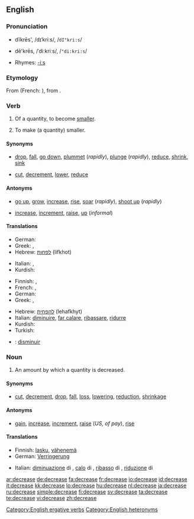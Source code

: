 ==English==

===Pronunciation===
* {{i-c|verb}} dĭkrēs', /dɪˈkriːs/, /<tt>dI"kri:s</tt>/
* {{i-c|noun}} dē'krēs, /ˈdiːkriːs/, /<tt>"di:kri:s</tt>/
* Rhymes: [[Rhymes:English:-iːs|-iːs]]

===Etymology===
From {{etyl|fro|en}} {{term|descreistre|lang=fro}} (French: {{term|décroître|lang=fr}}), from {{etyl|lat|en}} {{term|decrescere|lang=lat}}.

===Verb===
{{en-verb|decreas|ing}}

# {{intransitive}} Of a quantity, to become [[smaller]].
# {{transitive}} To make (a quantity) smaller.

====Synonyms====
* {{sense|become smaller}} [[drop]], [[fall]], [[go down]], [[plummet]] (''rapidly''), [[plunge]] (''rapidly''), [[reduce]], [[shrink]], [[sink]]
* {{sense|make smaller}} [[cut]], [[decrement]], [[lower]], [[reduce]]

====Antonyms====
* {{sense|become larger}} [[go up]], [[grow]], [[increase]], [[rise]], [[soar]] (''rapidly''), [[shoot up]] (''rapidly'')
* {{sense|make larger}} [[increase]], [[increment]], [[raise]], [[up]] (''informal'')

====Translations====
{{trans-top|become smaller}}
* German: {{t+|de|abnehmen}}
* Greek: {{t|el|μειώνομαι|sc=Grek}}, {{t+|el|λιγοστεύω|sc=Grek}}
* Hebrew: [[לפחות]] (lifkhot)
{{trans-mid}}
* Italian: {{t+|it|diminuire}}, {{t+|it|calare}}
* Kurdish: {{KUchar|[[که‌م کردن]]}}
{{trans-bottom}}

{{trans-top|make smaller}}
* Finnish: {{t+|fi|laskea}}, {{t+|fi|vähentää}}
* French: {{t+|fr|diminuer}}, {{t+|fr|réduire}}
* German: {{t+|de|verringern}}
* Greek: {{t|el|μειώνω|sc=Grek}}, {{t|el|ελαττώνω|sc=Grek}}
{{trans-mid}}
* Hebrew: [[להפחית]] (lehafkhyt)
* Italian: [[diminuire]], [[far calare]], [[ribassare]], [[ridurre]]
* Kurdish: {{KUchar|[[که‌م کردن]]}}
* Turkish: {{t+|tr|azaltmak}}
{{trans-bottom}}

{{checktrans}}
* {{ttbc|Spanish}}: [[disminuir]]

===Noun===
{{en-noun}}

# An amount by which a quantity is decreased.

====Synonyms====
* {{sense|amount by which a quantity is decreased}} [[cut]], [[decrement]], [[drop]], [[fall]], [[loss]], [[lowering]], [[reduction]], [[shrinkage]]

====Antonyms====
* {{sense|amount by which a quantity is decreased}} [[gain]], [[increase]], [[increment]], [[raise]] (''US, of pay''), [[rise]]

====Translations====
{{trans-top|amount of decrease}}
* Finnish: [[lasku]], [[vähenemä]]
* German: [[Verringerung]] {{f}}
{{trans-mid}}
* Italian: [[diminuazione]] di {{f}}, [[calo]] di {{m}}, [[ribasso]] di {{m}}, [[riduzione]] di {{f}}
{{trans-bottom}}

[[Category:English ergative verbs]]
[[Category:English heteronyms]]

[[ar:decrease]]
[[de:decrease]]
[[fa:decrease]]
[[fr:decrease]]
[[io:decrease]]
[[id:decrease]]
[[it:decrease]]
[[kk:decrease]]
[[lo:decrease]]
[[hu:decrease]]
[[nl:decrease]]
[[ja:decrease]]
[[ru:decrease]]
[[simple:decrease]]
[[fi:decrease]]
[[sv:decrease]]
[[ta:decrease]]
[[te:decrease]]
[[vi:decrease]]
[[zh:decrease]]